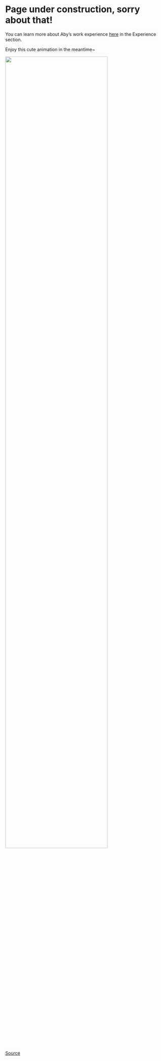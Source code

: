 <h1>Page under construction, sorry about that!</h1>

You can learn more about Aby's work experience <a href="https://www.linkedin.com/in/abyoso-hapsoro/">here</a> in the Experience section.

Enjoy this cute animation in the meantime~

![](../images/Piplup.gif){width=80%}

<a href="https://www.youtube.com/watch?v=TUS6KQOzRVA">Source</a>